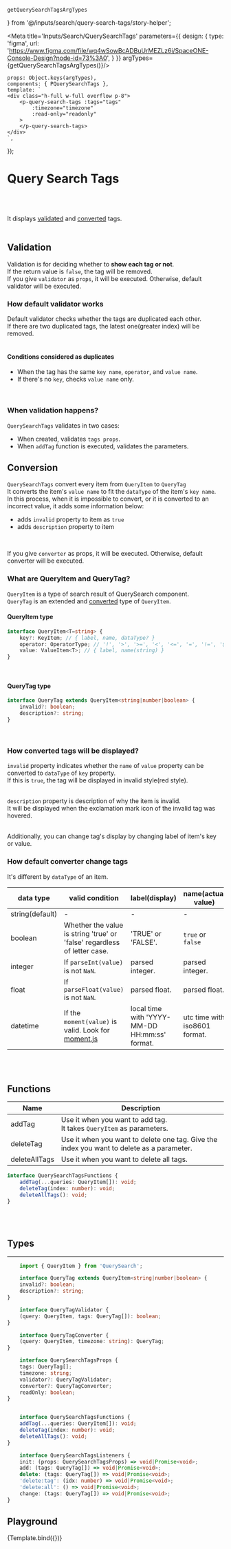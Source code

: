     getQuerySearchTagsArgTypes
} from '@/inputs/search/query-search-tags/story-helper';

<Meta title='Inputs/Search/QuerySearchTags' parameters={{
    design: {
        type: 'figma',
        url: 'https://www.figma.com/file/wq4wSowBcADBuUrMEZLz6i/SpaceONE-Console-Design?node-id=73%3A0',
    }
}} argTypes={getQuerySearchTagsArgTypes()}/>


    props: Object.keys(argTypes),
    components: { PQuerySearchTags },
    template: `
    <div class="h-full w-full overflow p-8">
        <p-query-search-tags :tags="tags"
            :timezone="timezone"
            :read-only="readonly"
        >
        </p-query-search-tags>
    </div>
    `,
});


# Query Search Tags
<br/>
<br/>

It displays <u>validated</u> and <u>converted</u> tags. <br/>
<br/>

## Validation

Validation is for deciding whether to <b>show each tag or not</b>. <br/>
If the return value is ```false```, the tag will be removed. <br/>
If you give ```validator``` as ```props```, it will be executed. Otherwise, default validator will be executed. <br/>

### How default validator works

Default validator checks whether the tags are duplicated each other.<br/>
If there are two duplicated tags, the latest one(greater index) will be removed. <br/>
<br/>

#### Conditions considered as duplicates

* When the tag has the same ```key name```, ```operator```, and ```value name```.
* If there's no ```key```, checks ```value name``` only.

<br/>

### When validation happens?

```QuerySearchTags``` validates in two cases: <br/>
* When created, validates ```tags props```.
* When ```addTag``` function is executed, validates the parameters.

## Conversion

```QuerySearchTags``` convert every item from ```QueryItem``` to ```QueryTag```<br/>
It converts the item's ```value name``` to fit the ```dataType``` of the item's ```key name```. <br/>
In this process, when it is impossible to convert,
or it is converted to an incorrect value,
it adds some information below:<br/>
* adds ```invalid``` property to item as ```true```
* adds ```description``` property to item
<br/>

If you give ```converter``` as props, it will be executed. Otherwise, default converter will be executed. <br/>

### What are QueryItem and QueryTag?
```QueryItem``` is a type of search result of QuerySearch component.<br/>
```QueryTag``` is an extended and <u>converted</u> type of ```QueryItem```.<br/>

#### QueryItem type

```typescript
interface QueryItem<T=string> {
    key?: KeyItem; // { label, name, dataType? }
    operator: OperatorType; // '!', '>', '>=', '<', '<=', '=', '!=', '$'
    value: ValueItem<T>; // { label, name(string) }
}
```

<br/>

#### QueryTag type

```typescript
interface QueryTag extends QueryItem<string|number|boolean> {
    invalid?: boolean;
    description?: string;
}
```

<br/>

### How converted tags will be displayed?

```invalid``` property indicates whether the ```name``` of ```value``` property can be converted to ```dataType``` of ```key``` property. <br/>
If this is ```true```, the tag will be displayed in invalid style(red style).<br/>
<br/>

```description``` property is description of why the item is invalid. <br/>
It will be displayed when the exclamation mark icon of the invalid tag was hovered. <br/>
<br/>

Additionally, you can change tag's display by changing label of item's key or value.<br/>

### How default converter change tags

It's different by ```dataType``` of an item.<br/>

| data type | valid condition |  label(display) | name(actual value) |
| --------- | --------------- | --------------- |------------------- |
| string(default) | - | - | - |
| boolean | Whether the value is string 'true' or 'false' regardless of letter case. | 'TRUE' or 'FALSE'. |  ```true``` or ```false``` |
| integer | If ```parseInt(value)``` is not ```NaN```.  | parsed integer. | parsed integer. |
| float | If ```parseFloat(value)``` is not ```NaN```.  | parsed float. | parsed float. |
| datetime | If the ```moment(value)``` is valid. Look for [moment.js](https://momentjs.com/guides/)  | local time with 'YYYY-MM-DD HH:mm:ss' format. | utc time with iso8601 format. |


<br/>
<br/>


## Functions
| Name | Description |
| ---- | ----------- |
| addTag | Use it when you want to add tag. <br/> It takes ```QueryItem``` as parameters. |
| deleteTag | Use it when you want to delete one tag. Give the index you want to delete as a parameter. |
| deleteAllTags | Use it when you want to delete all tags. |

```typescript
interface QuerySearchTagsFunctions {
    addTag(...queries: QueryItem[]): void;
    deleteTag(index: number): void;
    deleteAllTags(): void;
}
```

<br/>
<br/>

## Types

<hr/>

```typescript
    import { QueryItem } from 'QuerySearch';

    interface QueryTag extends QueryItem<string|number|boolean> {
    invalid?: boolean;
    description?: string;
}

    interface QueryTagValidator {
    (query: QueryItem, tags: QueryTag[]): boolean;
}

    interface QueryTagConverter {
    (query: QueryItem, timezone: string): QueryTag;
}

    interface QuerySearchTagsProps {
    tags: QueryTag[];
    timezone: string;
    validator?: QueryTagValidator;
    converter?: QueryTagConverter;
    readOnly: boolean;
}


    interface QuerySearchTagsFunctions {
    addTag(...queries: QueryItem[]): void;
    deleteTag(index: number): void;
    deleteAllTags(): void;
}

    interface QuerySearchTagsListeners {
    init: (props: QuerySearchTagsProps) => void|Promise<void>;
    add: (tags: QueryTag[]) => void|Promise<void>;
    delete: (tags: QueryTag[]) => void|Promise<void>;
    'delete:tag': (idx: number) => void|Promise<void>;
    'delete:all': () => void|Promise<void>;
    change: (tags: QueryTag[]) => void|Promise<void>;
}

```


## Playground

<Canvas>
    <Story name="Playground">
        {Template.bind({})}
    </Story>
</Canvas>

<ArgsTable story="Playground"/>

